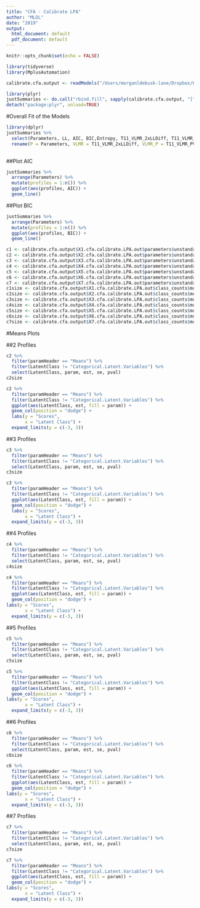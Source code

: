 ```yaml
---
title: "CFA - Calibrate LPA"
author: "MLDL"
date: "2019"
output:
  html_document: default
  pdf_document: default
---
```


```r
knitr::opts_chunk$set(echo = FALSE)
```

```r
library(tidyverse)
library(MplusAutomation)
```

```r
calibrate.cfa.output <- readModels("/Users/morganldebusk-lane/Dropbox/Hatch/Analyses/LPA/Enumeration/CFA/Calibrate")
```

```r
library(plyr)
justSummaries <- do.call("rbind.fill", sapply(calibrate.cfa.output, "[", "summaries")) 
detach("package:plyr", unload=TRUE)
```

#Overall Fit of the Models
```r
library(dplyr)
justSummaries %>% 
  select(Parameters, LL, AIC, BIC,Entropy, T11_VLMR_2xLLDiff, T11_VLMR_PValue, T11_LMR_Value, T11_LMR_PValue) %>%
  rename(P = Parameters, VLMR = T11_VLMR_2xLLDiff, VLMR_P = T11_VLMR_PValue, Entp = Entropy, LMR = T11_LMR_Value, LMR_P = T11_LMR_PValue)
  
```

##Plot AIC

```r
justSummaries %>% 
  arrange(Parameters) %>%
  mutate(profiles = 1:n()) %>%
  ggplot(aes(profiles, AIC)) + 
  geom_line()
```

##Plot BIC

```r
justSummaries %>% 
  arrange(Parameters) %>%
  mutate(profiles = 1:n()) %>%
  ggplot(aes(profiles, BIC)) + 
  geom_line()
```


```r
c1 <- calibrate.cfa.output$X1.cfa.calibrate.LPA.out$parameters$unstandardized
c2 <- calibrate.cfa.output$X2.cfa.calibrate.LPA.out$parameters$unstandardized
c3 <- calibrate.cfa.output$X3.cfa.calibrate.LPA.out$parameters$unstandardized
c4 <- calibrate.cfa.output$X4.cfa.calibrate.LPA.out$parameters$unstandardized
c5 <- calibrate.cfa.output$X5.cfa.calibrate.LPA.out$parameters$unstandardized
c6 <- calibrate.cfa.output$X6.cfa.calibrate.LPA.out$parameters$unstandardized
c7 <- calibrate.cfa.output$X7.cfa.calibrate.LPA.out$parameters$unstandardized
c1size <- calibrate.cfa.output$X1.cfa.calibrate.LPA.out$class_counts$mostLikely
c2size <- calibrate.cfa.output$X2.cfa.calibrate.LPA.out$class_counts$mostLikely
c3size <- calibrate.cfa.output$X3.cfa.calibrate.LPA.out$class_counts$mostLikely
c4size <- calibrate.cfa.output$X4.cfa.calibrate.LPA.out$class_counts$mostLikely
c5size <- calibrate.cfa.output$X5.cfa.calibrate.LPA.out$class_counts$mostLikely
c6size <- calibrate.cfa.output$X6.cfa.calibrate.LPA.out$class_counts$mostLikely
c7size <- calibrate.cfa.output$X7.cfa.calibrate.LPA.out$class_counts$mostLikely
```

#Means Plots 

##2 Profiles

```r
c2 %>% 
  filter(paramHeader == "Means") %>% 
  filter(LatentClass != "Categorical.Latent.Variables") %>% 
  select(LatentClass, param, est, se, pval)
c2size 
```


```r
c2 %>% 
  filter(paramHeader == "Means") %>% 
  filter(LatentClass != "Categorical.Latent.Variables") %>% 
  ggplot(aes(LatentClass, est, fill = param)) +
  geom_col(position = "dodge") +
  labs(y = "Scores",
       x = "Latent Class") +
  expand_limits(y = c(-3, 3))
```

##3 Profiles

```r
c3 %>% 
  filter(paramHeader == "Means") %>% 
  filter(LatentClass != "Categorical.Latent.Variables") %>% 
  select(LatentClass, param, est, se, pval)
c3size
```

```r
c3 %>% 
  filter(paramHeader == "Means") %>% 
  filter(LatentClass != "Categorical.Latent.Variables") %>% 
  ggplot(aes(LatentClass, est, fill = param)) +
  geom_col(position = "dodge") +
  labs(y = "Scores",
       x = "Latent Class") +
  expand_limits(y = c(-3, 3))
```

##4 Profiles

```r
c4 %>% 
  filter(paramHeader == "Means") %>% 
  filter(LatentClass != "Categorical.Latent.Variables") %>% 
  select(LatentClass, param, est, se, pval)
c4size
```

```r
c4 %>% 
  filter(paramHeader == "Means") %>% 
  filter(LatentClass != "Categorical.Latent.Variables") %>% 
  ggplot(aes(LatentClass, est, fill = param)) +
  geom_col(position = "dodge") +
labs(y = "Scores",
       x = "Latent Class") +
  expand_limits(y = c(-3, 3))
```

##5 Profiles

```r
c5 %>%
  filter(paramHeader == "Means") %>%
  filter(LatentClass != "Categorical.Latent.Variables") %>%
  select(LatentClass, param, est, se, pval)
c5size
```

```r
c5 %>%
  filter(paramHeader == "Means") %>%
  filter(LatentClass != "Categorical.Latent.Variables") %>%
  ggplot(aes(LatentClass, est, fill = param)) +
  geom_col(position = "dodge") +
labs(y = "Scores",
       x = "Latent Class") +
  expand_limits(y = c(-3, 3))
```

##6 Profiles

```r
c6 %>%
  filter(paramHeader == "Means") %>%
  filter(LatentClass != "Categorical.Latent.Variables") %>%
  select(LatentClass, param, est, se, pval)
c6size
```

```r
c6 %>%
  filter(paramHeader == "Means") %>%
  filter(LatentClass != "Categorical.Latent.Variables") %>%
  ggplot(aes(LatentClass, est, fill = param)) +
  geom_col(position = "dodge") +
labs(y = "Scores",
       x = "Latent Class") +
  expand_limits(y = c(-3, 3))
```

##7 Profiles

```r
c7 %>%
  filter(paramHeader == "Means") %>%
  filter(LatentClass != "Categorical.Latent.Variables") %>%
  select(LatentClass, param, est, se, pval)
c7size
```

```r
c7 %>%
  filter(paramHeader == "Means") %>%
  filter(LatentClass != "Categorical.Latent.Variables") %>%
  ggplot(aes(LatentClass, est, fill = param)) +
  geom_col(position = "dodge") +
labs(y = "Scores",
       x = "Latent Class") +
  expand_limits(y = c(-3, 3))
```












